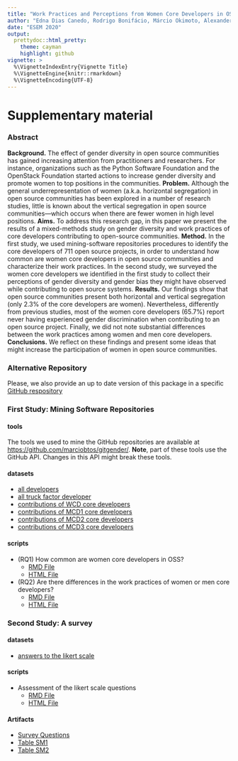 ```yaml
---
title: "Work Practices and Perceptions from Women Core Developers in OSS Communities"
author: "Edna Dias Canedo, Rodrigo Bonifácio, Márcio Okimoto, Alexander Serebrenik, Gustavo Pinto, and Eduardo Monteiro"
date: "ESEM 2020"
output:
  prettydoc::html_pretty:
    theme: cayman
    highlight: github
vignette: >
  %\VignetteIndexEntry{Vignette Title}
  %\VignetteEngine{knitr::rmarkdown}
  %\VignetteEncoding{UTF-8}
---
```


# Supplementary material

### Abstract 

**Background.** The effect of gender diversity in open source communities has gained increasing attention from practitioners and researchers. For instance, organizations such as the Python Software Foundation and the OpenStack Foundation started actions to increase gender diversity and promote women to top positions in the communities. **Problem.** Although the general underrepresentation of women (a.k.a. horizontal segregation) in open source communities has been explored in a number of research studies, little is known about the vertical segregation in open source communities---which occurs when there are fewer women in high level positions. **Aims.** To address this research gap, in this paper we present the results of a mixed-methods study on gender diversity and work practices of core developers contributing to open-source communities. **Method.** In the first study, we used mining-software repositories procedures to identify the core developers of 711 open source projects, in order to understand how common are women core developers in open source communities and characterize their work practices. In the second study, we surveyed the women core developers we identified in the first study to collect their perceptions of gender diversity and gender bias they might have observed while contributing to open source systems. **Results.** Our findings show that open source communities present both horizontal and vertical segregation (only 2.3% of the core developers are women). Nevertheless, differently from previous studies, most of the women core developers (65.7%) report never having experienced gender discrimination when contributing to an open source project. Finally, we did not note substantial differences between the work practices among women and men core developers. **Conclusions.** We reflect on these findings and present some ideas that might increase the participation of women in open source communities. 

### Alternative Repository 

Please, we also provide an up to date version of this package in a specific [GitHub respository](https://github.com/ednacanedo/oss-gender-kd-research.git) 

### First Study: Mining Software Repositories 

#### tools 

The tools we used to mine the GitHub repositories are available at [https://github.com/marciobtos/gitgender/](https://github.com/marciobtos/gitgender/). **Note**, part of these tools use the 
GitHub API. Changes in this API might break these tools. 

#### datasets
   * [all developers](./datasets/all_commiters_repo.csv)
   * [all truck factor developer](./datasets/tf.csv)
   * [contributions of WCD core developers](./datasets/commits_female_categorized.csv)
   * [contributions of MCD1 core developers](./datasets/commits_male_s1_categorized.csv)
   * [contributions of MCD2 core developers](./datasets/commits_male_s2_categorized.csv)
   * [contributions of MCD3 core developers](./datasets/commits_male_s3_categorized.csv)
   

#### scripts
   * (RQ1) How common are women core developers in OSS?
      * [RMD File](./analysis/RQ1.Rmd)  
      * [HTML File](./analysis/RQ1.html)
   * (RQ2) Are there differences in the work practices of women or men core developers? 
      * [RMD File](./analysis/RQ2.Rmd) 
      * [HTML File](./analysis/RQ2.html)
   

### Second Study: A survey 

#### datasets 

 * [answers to the likert scale](./datasets/survey-closed-questions.csv)
  
#### scripts

 * Assessment of the likert scale questions
      * [RMD File](./analysis/RQS.Rmd) 
      * [HTML File](./analysis/RQS.html)

#### Artifacts 

   * [Survey Questions](./survey/questions.html)
   * [Table SM1](./survey/tableSM1.html)
   * [Table SM2](./survey/tableSM2.html)
   
